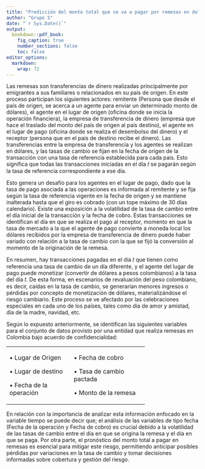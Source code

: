 ```yaml
---
title: "Predicción del monto total que se va a pagar por remesas en dolares que se originan en un día."
author: "Grupo 5"
date: "`r Sys.Date()`"
output:
  bookdown::pdf_book:
    fig_caption: true
    number_sections: false
    toc: false
editor_options: 
  markdown: 
    wrap: 72
---
```


Las remesas son transferencias de dinero realizadas principalmente por
emigrantes a sus familiares o relacionados en su país de origen. En este
proceso participan los siguientes actores: remitente (Persona que desde
el país de origen, se acerca a un agente para enviar un determinado
monto de dólares), el agente en el lugar de origen (oficina donde se
inicia la operación financiera), la empresa de transferencia de dinero
(empresa que hace el traslado del monto del país de origen al país
destino), el agente en el lugar de pago (oficina donde se realiza el
desembolso del dinero) y el receptor (persona que en el país de destino
recibe el dinero). Las transferencias entre la empresa de transferencia
y los agentes se realizan en dólares, y las tasas de cambio se fijan en
la fecha de origen de la transacción con una tasa de referencia
establecida para cada país. Esto significa que todas las transacciones
iniciadas en el día 𝑡 se pagarán según la tasa de referencia
correspondiente a ese día.

Esto genera un desafío para los agentes en el lugar de pago, dado que la
tasa de pago asociada a las operaciones es informada al remitente y se
fija según la tasa de referencia vigente en la fecha de origen y se
mantiene inalterada hasta que el giro es cobrado (con un tope máximo de
30 días calendario). Existe una exposición a la volatilidad de la tasa
de cambio entre el día inicial de la transacción y la fecha de cobro.
Estas transacciones se identifican el día en que se realiza el pago al
receptor, momento en que la tasa de mercado a la que el agente de pago
convierte a moneda local los dólares recibidos por la empresa de
transferencia de dinero puede haber variado con relación a la tasa de
cambio con la que se fijó la conversión al momento de la originación de
la remesa.

En resumen, hay transacciones pagadas en el día 𝑡 que tienen como
referencia una tasa de cambio de un día diferente, y el agente del lugar
de pago puede monetizar (convertir de dólares a pesos colombianos) a la
tasa del día 𝑡. De esta forma, en escenarios de revaluación del peso
colombiano, es decir, caídas en la tasa de cambio, se generarían menores
ingresos o pérdidas por concepto de monetización de dólares,
materializándose el riesgo cambiario. Este proceso se ve afectado por
las celebraciones especiales en cada uno de los países, tales como día
de amor y amistad, día de la madre, navidad, etc.

Según lo expuesto anteriormente, se identifican las siguientes variables
para el conjunto de datos provisto por una entidad que realiza remesas
en Colombia bajo acuerdo de confidencialidad:

::: {align="center"}
+-----------------------+---------------------------+
| • Lugar de Origen     | • Fecha de cobro          |
|                       |                           |
| • Lugar de destino    | • Tasa de cambio pactada  |
|                       |                           |
| • Fecha de la         | • Monto de la remesa      |
| operación             |                           |
+-----------------------+---------------------------+
:::

En relación con la importancia de analizar esta información enfocado en
la variable tiempo se puede decir que; el análisis de las variables de
tipo fecha (Fecha de la operación y Fecha de cobro) es crucial debido a
la volatilidad de las tasas de cambio entre el día en que se origina la
remesa y el día en que se paga. Por otra parte, el pronóstico del monto
total a pagar en remesas es esencial para mitigar este riesgo,
permitiendo anticipar posibles pérdidas por variaciones en la tasa de
cambio y tomar decisiones informadas sobre cobertura y gestión del
riesgo.
